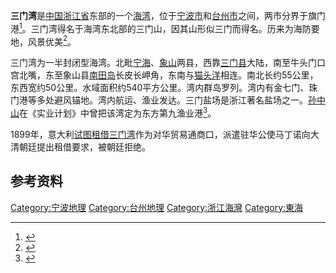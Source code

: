 '''三门湾'''是[[中国|中国]][[浙江省|浙江省]]东部的一个[[海湾|海湾]]，位于[[宁波市|宁波市]]和[[台州市|台州市]]之间，两市分界于旗门港<ref name="shizhi-environment">{{cite book|title=宁波市志|year=1995|chapter=第三卷 自然环境|publisher=中华书局|isbn=978-7-101-01507-2}}</ref>。三门湾得名于海湾东北部的三门山，因其山形似三门而得名。历来为海防要地，风景优美<ref>{{cite book|title=浙江地名简志|date=1988-12|publisher=浙江人民出版社|isbn=7-213-00189-2}}</ref>。

三门湾为一半封闭型海湾。北毗[[宁海县_(浙江省)|宁海]]、[[象山|象山]]两县，西靠[[三门县|三门县]]大陆，南至牛头门口宫北嘴，东至象山县[[南田岛|南田岛]]长皮长岬角，东南与[[猫头洋|猫头洋]]相连。南北长约55公里，东西宽约50公里。水域面积约540平方公里。湾内群岛罗列。湾内有金七门、珠门港等多处避风锚地。湾内航运、渔业发达。三门盐场是浙江著名盐场之一。[[孙中山|孙中山]]在《实业计划》中曾把该湾定为东方第九渔业港<ref>{{cite book zh |author=李汉杰（主编）|title=《中国山水资源大辞典》 |format=M |edition=1 |location=北京|publisher=中国国际广播出版社 |date=1997 |pages=464 |id= ISBN 7-5078-1482-3}}</ref>。

1899年，意大利[[三门湾事件|试图租借三门湾]]作为对华贸易通商口，派遣驻华公使马丁诺向大清朝廷提出租借要求，被朝廷拒绝。

== 参考资料 ==
{{reflist}}

{{中国海洋}}
{{台州市}}
{{Zhejiang-stub}}
{{DEFAULTSORT:Sanmen}}
[[Category:宁波地理|Category:宁波地理]]
[[Category:台州地理|Category:台州地理]]
[[Category:浙江海灣|Category:浙江海灣]]
[[Category:東海|Category:東海]]